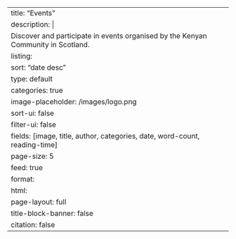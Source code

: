 ---
title: "Events"
description: |
  Discover and participate in events organised by the Kenyan Community in Scotland.
listing: 
  sort: "date desc"
  type: default
  categories: true
  image-placeholder: /images/logo.png
  sort-ui: false
  filter-ui: false
  fields: [image, title, author, categories, date, word-count, reading-time]
  page-size: 5
  feed: true
format: 
  html: 
    page-layout: full
title-block-banner: false
citation: false
---
